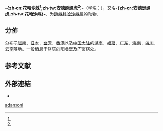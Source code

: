 {{noteTA|G1=LS}}
{{Speciesbox
 | image = Hasarius.adansoni.male.1.jpg
 | image_width = 250px
 | taxon = Hasarius adansoni
 | authority = (Savigny et Audouin, 1825){{r|id14724}}
}}

'''-{zh-cn:花哈沙蛛<ref name=id14724/>;zh-tw:安德遜蠅虎<ref name="TaiBIF"/>}-'''（学名：{{lang|la|''Hasarius adansoni''}}），又名'''-{zh-cn:安德逊蝇虎;zh-tw:花哈沙蛛}-'''，为[[跳蛛科|跳蛛科]][[哈沙蛛属|哈沙蛛属]]的动物。

==分佈==
分布于[[越南|越南]]、[[日本|日本]]、[[台湾|台湾]]{{r|TaiBIF}}、[[香港|香港]]{{r|iNaturalist}}以及[[中国大陆|中国大陆]]的[[湖南|湖南]]、[[福建|福建]]、[[广东|广东]]、[[海南|海南]]、[[四川|四川]]、[[云南|云南]]等地{{r|id14724}}。一般栖息于庭院向阳墙壁及门窗楞处{{r|id14724}}。

==参考文献==
{{reflist|refs=
<ref name=id14724>{{cite web| url =http://www.bioinfo.cn/db05/BjdwSpecies.php?action=view&id=14724| title =花哈沙蛛| work =《中国动物物种编目数据库》| publisher =中国科学院微生物研究所| author =中国科学院动物研究所| accessdate =2009-04-28| deadurl =yes| archiveurl =https://web.archive.org/web/20160305012102/http://www.bioinfo.cn/db05/BjdwSpecies.php?action=view&id=14724| archivedate =2016-03-05}}</ref>
<ref name="iNaturalist">{{cite web |url=https://www.inaturalist.org/observations/28724412 |title=''Hasarius adansoni'' 花哈沙蛛 |work=[[iNaturalist|iNaturalist]] |date=2019-07-10 |access-date=2019-07-14 |archive-date=2020-04-14 |archive-url=https://web.archive.org/web/20200414080932/https://www.inaturalist.org/observations/28724412 |dead-url=no }}</ref>
<ref name="TaiBIF">{{TaiBIF |id=312590 |taxon=Hasarius adansoni |authority=Audouin, 1826 |zh=安德遜蠅虎 |access-date=2019-07-14 }}</ref>
}}

==外部連結==
{{Commons category|Hasarius adansoni}}
*{{Wikispecies-inline|Hasarius adansoni}}
{{Taxonbar|from=Q1058728}}

[[Category:哈沙蛛属|adansoni]]


{{蜘蛛小作品}}